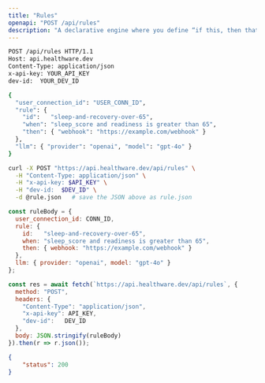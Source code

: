 ```yaml
---
title: "Rules"
openapi: "POST /api/rules"
description: "A declarative engine where you define “if this, then that” logic in YAML to respond to physiological trends."
---
```


<RequestExample>

```bash HTTP
POST /api/rules HTTP/1.1
Host: api.healthware.dev
Content-Type: application/json
x-api-key: YOUR_API_KEY
dev-id:  YOUR_DEV_ID

{
  "user_connection_id": "USER_CONN_ID",
  "rule": {
    "id":   "sleep-and-recovery-over-65",
    "when": "sleep_score and readiness is greater than 65",
    "then": { "webhook": "https://example.com/webhook" }
  },
  "llm": { "provider": "openai", "model": "gpt-4o" }
}
```


```bash BASH
curl -X POST "https://api.healthware.dev/api/rules" \
  -H "Content-Type: application/json" \
  -H "x-api-key: $API_KEY" \
  -H "dev-id:  $DEV_ID" \
  -d @rule.json   # save the JSON above as rule.json
```


```javascript JavaScript
const ruleBody = {
  user_connection_id: CONN_ID,
  rule: {
    id:   "sleep-and-recovery-over-65",
    when: "sleep_score and readiness is greater than 65",
    then: { webhook: "https://example.com/webhook" }
  },
  llm: { provider: "openai", model: "gpt-4o" }
};

const res = await fetch(`https://api.healthware.dev/api/rules`, {
  method: "POST",
  headers: {
    "Content-Type": "application/json",
    "x-api-key": API_KEY,
    "dev-id":   DEV_ID
  },
  body: JSON.stringify(ruleBody)
}).then(r => r.json());
```

</RequestExample>

<ResponseExample>

```json Response
{
    "status": 200
}
```

</ResponseExample>